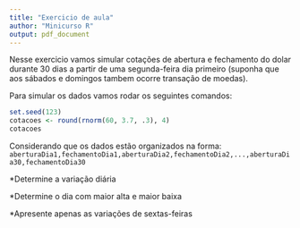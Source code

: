 ```yaml
---
title: "Exercicio de aula"
author: "Minicurso R"
output: pdf_document
---
```

Nesse exercicio vamos simular cotações de abertura e fechamento do dolar durante 30 dias a partir de uma segunda-feira dia primeiro (suponha que aos sábados e domingos tambem ocorre transação de moedas). 

Para simular os dados vamos rodar os seguintes comandos:

```r
set.seed(123)
cotacoes <- round(rnorm(60, 3.7, .3), 4)
cotacoes
```

Considerando que os dados estão organizados na forma: 
`aberturaDia1,fechamentoDia1,aberturaDia2,fechamentoDia2,...,aberturaDia30,fechamentoDia30`

*Determine a variação diária

*Determine o dia com maior alta e maior baixa

*Apresente apenas as variações de sextas-feiras